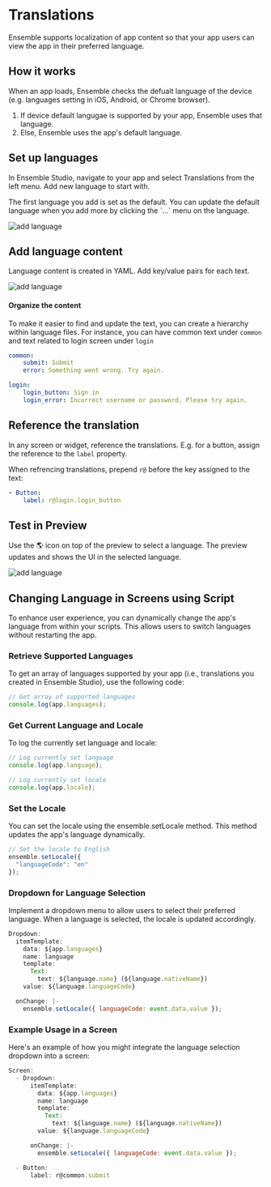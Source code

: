 
# Translations

Ensemble supports localization of app content so that your app users can view the app in their preferred language.

## How it works

When an app loads, Ensemble checks the defualt language of the device (e.g. languages setting in iOS, Android, or Chrome browser). 

1. If device default langugae is supported by your app, Ensemble uses that language.
2. Else, Ensemble uses the app's default language.

## Set up languages

In Ensemble Studio, navigate to your app and select Translations from the left menu. Add new language to start with.

<Callout type="info">
  The first language you add is set as the default. You can update the default language when you add more by clicking the `...` menu on the language.
</Callout>


![add language](/images/translations/add-language.png)

## Add language content

Language content is created in YAML. Add key/value pairs for each text.

![add language](/images/translations/add-language-content.png)

#### Organize the content

To make it easier to find and update the text, you can create a hierarchy within language files. For instance, you can have common text under `common` and text related to login screen under `login`

```yaml
common:
    submit: Submit
    error: Something went wrong. Try again.

login:
    login_button: Sign in
    login_error: Incorrect username or password. Please try again.

```


## Reference the translation

In any screen or widget, reference the translations. E.g. for a button, assign the reference to the `label` property.

When refrencing translations, prepend `r@` before the key assigned to the text:


```yaml
- Button:
    label: r@login.login_button
```


## Test in Preview

Use the 🌎 icon on top of the preview to select a language. The preview updates and shows the UI in the selected language.

![add language](/images/translations/test-language.png)


## Changing Language in Screens using Script

To enhance user experience, you can dynamically change the app's language from within your scripts. This allows users to switch languages without restarting the app.

### Retrieve Supported Languages

To get an array of languages supported by your app (i.e., translations you created in Ensemble Studio), use the following code:

```javascript
// Get array of supported languages
console.log(app.languages);
```

### Get Current Language and Locale
To log the currently set language and locale:

```javascript
// Log currently set language
console.log(app.language);

// Log currently set locale
console.log(app.locale);
```

### Set the Locale
You can set the locale using the ensemble.setLocale method. This method updates the app's language dynamically.

```javascript
// Set the locale to English
ensemble.setLocale({
  "languageCode": "en"
});
```

### Dropdown for Language Selection
Implement a dropdown menu to allow users to select their preferred language. When a language is selected, the locale is updated accordingly.

```javascript
Dropdown:
  itemTemplate:
    data: ${app.languages}
    name: language
    template:
      Text:
        text: ${language.name} (${language.nativeName})
    value: ${language.languageCode}

  onChange: |-
    ensemble.setLocale({ languageCode: event.data.value });
```

### Example Usage in a Screen
Here's an example of how you might integrate the language selection dropdown into a screen:

```javascript
Screen:
  - Dropdown:
      itemTemplate:
        data: ${app.languages}
        name: language
        template:
          Text:
            text: ${language.name} (${language.nativeName})
        value: ${language.languageCode}

      onChange: |-
        ensemble.setLocale({ languageCode: event.data.value });

  - Button:
      label: r@common.submit
```
